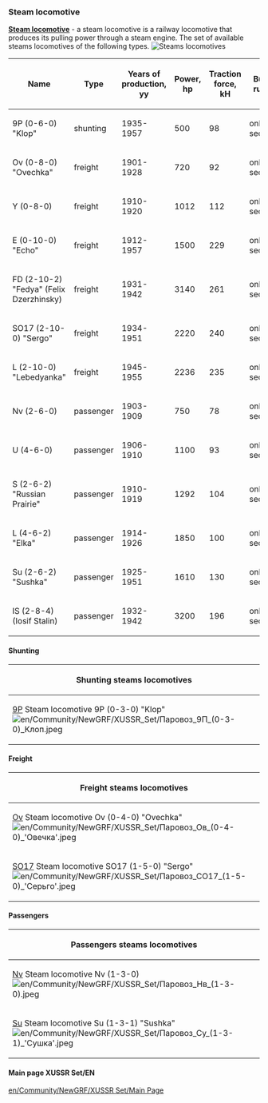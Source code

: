 === Steam locomotive ===
[https://en.wikipedia.org/wiki/Steam_locomotive '''Steam locomotive'''] - a steam locomotive is a railway locomotive that produces its pulling power through a steam engine.
The set of available steams locomotives  of the following types.
[[File:en/Steams locomotives.png|frame| Steams locomotives]]

{|class="wikitable sortable"
|-
! Name
! Type
! Years of production,  <br>yy
! Power,<br>hp
! Traction force,<br>kH
! Build rules
|-
| 9P (0-6-0) "Klop"
| shunting
| 1935-1957
| 500
| 98
| only 1 section
|-
| Ov (0-8-0) "Ovechka"
| freight
| 1901-1928
| 720
| 92
| only 1 section
|-
| Y (0-8-0) 
| freight
| 1910-1920
| 1012
| 112
| only 1 section
|-
| E (0-10-0) "Echo"
| freight
| 1912-1957
| 1500
| 229
| only 1 section
|-
| FD (2-10-2) "Fedya" (Felix Dzerzhinsky)
| freight
| 1931-1942
| 3140
| 261
| only 1 section
|-
| SO17 (2-10-0) "Sergo"
| freight
| 1934-1951
| 2220
| 240
| only 1 section
|-
| L (2-10-0) "Lebedyanka"
| freight
| 1945-1955
| 2236
| 235
| only 1 section
|-
| Nv (2-6-0)
| passenger
| 1903-1909
| 750
| 78
| only 1 section
|-
| U (4-6-0) 
| passenger
| 1906-1910
| 1100
| 93
| only 1 section
|-
| S (2-6-2) "Russian Prairie"
| passenger
| 1910-1919
| 1292
| 104
| only 1 section
|-
| L (4-6-2) "Elka"
| passenger
| 1914-1926
| 1850
| 100
| only 1 section
|-
| Su (2-6-2) "Sushka"
| passenger
| 1925-1951
| 1610
| 130
| only 1 section
|-
| IS (2-8-4) (Iosif Stalin)
| passenger
| 1932-1942
| 3200
| 196
| only 1 section
|}

==== Shunting==== 

{| class="wikitable mw-collapsible mw-collapsed"
|-
! Shunting steams locomotives
|-
| [https://ru.wikipedia.org/wiki/9П 9P] Steam locomotive 9P (0-3-0) "Klop" <br> [[File:en/Community/NewGRF/XUSSR Set/Паровоз 9П (0-3-0) Клоп.jpeg]]
|}

====Freight====
{| class="wikitable sortable mw-collapsible mw-collapsed"
|-
! Freight steams locomotives
|-
|[https://ru.wikipedia.org/wiki/Паровоз_О#.D0.9F.D0.B0.D1.80.D0.BE.D0.B2.D0.BE.D0.B7.D1.8B_.D1.81.D0.B5.D1.80.D0.B8.D0.B9_.D0.9E.D0.B2_.D0.B8_.D0.9E.D0.BA Ov] Steam locomotive Ov (0-4-0) "Ovechka" <br> [[File:en/Community/NewGRF/XUSSR Set/Паровоз Ов (0-4-0) 'Овечка'.jpeg]] || [https://ru.wikipedia.org/wiki/Паровоз_Ы Y] Steam locomotive Y (0-4-0) <br>[[File:en/Community/NewGRF/XUSSR Set/Паровоз Ы (0-4-0).jpeg]] || [https://ru.wikipedia.org/wiki/Паровоз_Э E] Steam locomotive E (0-5-0) "Echo" <br> [[File:en/Community/NewGRF/XUSSR Set/Паровоз Э (0-5-0) 'Эхо'.jpeg]] || [https://ru.wikipedia.org/wiki/ФД FD] Steam locomotive FD (1-5-1) "Fedya" (Felix Dzerzhinsky) <br> [[File:en/Community/NewGRF/XUSSR Set/Паровоз серии ФД (1-5-1) 'Федя' (Феликс Дзержинский).jpeg]]
|-
| [https://ru.wikipedia.org/wiki/СО_(паровоз) SO17] Steam locomotive SO17 (1-5-0) "Sergo" <br> [[File:en/Community/NewGRF/XUSSR Set/Паровоз СО17 (1-5-0) 'Серьго'.jpeg]] || [https://ru.wikipedia.org/wiki/Паровоз_Л L] Steam locomotive L (1-5-0) "Lebedyanka" <br> [[File:en/Community/NewGRF/XUSSR Set/Паровоз Л (1-5-0) 'Лебедянка'.jpeg]]
|}

====Passengers====

{| class="wikitable mw-collapsible mw-collapsed"
|-
! Passengers steams locomotives
|-
| [https://ru.wikipedia.org/wiki/Паровоз_Н Nv] Steam locomotive Nv (1-3-0) <br> [[File:en/Community/NewGRF/XUSSR Set/Паровоз Нв (1-3-0).jpeg]] || [https://ru.wikipedia.org/wiki/Паровоз_У U] Steam locomotive U (2-3-0) <br> [[File:en/Community/NewGRF/XUSSR Set/Паровоз У (2-3-0).jpeg]] || [https://ru.wikipedia.org/wiki/Паровоз_С S] Steam locomotive S (1-3-1) "Russian Prairie" <br> [[File:en/Community/NewGRF/XUSSR Set/Паровоз С (1-3-1) 'Русская Прери'.jpeg]] || [https://ru.wikipedia.org/wiki/Паровоз_Л L] Steam locomotive L (2-3-1) "Elka" <br> [[File:en/Community/NewGRF/XUSSR Set/Паровоз Л (2-3-1) 'Элька'.jpeg]]
|-
| [https://ru.wikipedia.org/wiki/Су_(паровоз) Su]  Steam locomotive Su (1-3-1) "Sushka" <br> [[File:en/Community/NewGRF/XUSSR Set/Паровоз Су (1-3-1) 'Сушка'.jpeg]] || [https://ru.wikipedia.org/wiki/ИС_(паровоз) IS] Steam locomotive IS (1-4-2) (Iosif Stalin) <br> [[File:en/Community/NewGRF/XUSSR Set/Паровоз ИС (1-4-2) (Иосиф Сталин).jpeg]]
|}

====Main page XUSSR Set/EN====
[[en/Community/NewGRF/XUSSR Set/Main Page]]